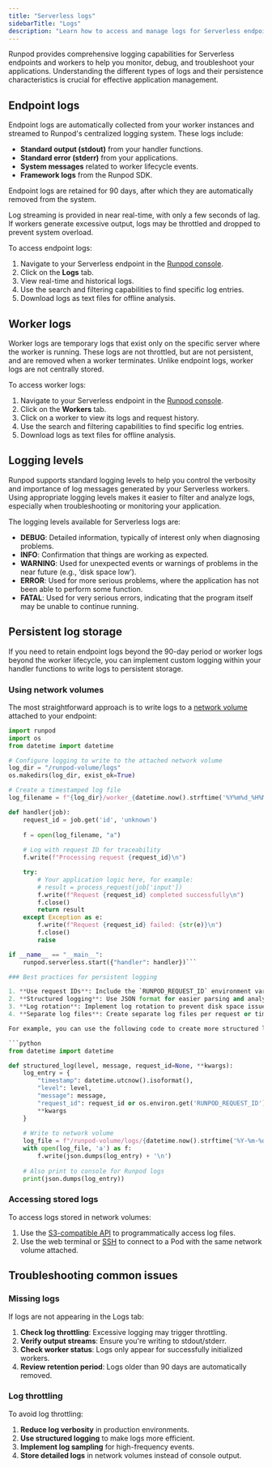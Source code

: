 ```yaml
---
title: "Serverless logs"
sidebarTitle: "Logs"
description: "Learn how to access and manage logs for Serverless endpoints and workers."
---
```


Runpod provides comprehensive logging capabilities for Serverless endpoints and workers to help you monitor, debug, and troubleshoot your applications. Understanding the different types of logs and their persistence characteristics is crucial for effective application management.

## Endpoint logs

Endpoint logs are automatically collected from your worker instances and streamed to Runpod's centralized logging system. These logs include:

- **Standard output (stdout)** from your handler functions.
- **Standard error (stderr)** from your applications.
- **System messages** related to worker lifecycle events.
- **Framework logs** from the Runpod SDK.

Endpoint logs are retained for 90 days, after which they are automatically removed from the system. 

Log streaming is provided in near real-time, with only a few seconds of lag. If workers generate excessive output, logs may be throttled and dropped to prevent system overload.

To access endpoint logs:

1. Navigate to your Serverless endpoint in the [Runpod console](https://console.runpod.io/serverless).
2. Click on the **Logs** tab.
3. View real-time and historical logs.
4. Use the search and filtering capabilities to find specific log entries.
5. Download logs as text files for offline analysis.

## Worker logs

Worker logs are temporary logs that exist only on the specific server where the worker is running. These logs are not throttled, but are not persistent, and are removed when a worker terminates. Unlike endpoint logs, worker logs are not centrally stored.

To access worker logs:

1. Navigate to your Serverless endpoint in the [Runpod console](https://console.runpod.io/serverless).
2. Click on the **Workers** tab.
3. Click on a worker to view its logs and request history.
4. Use the search and filtering capabilities to find specific log entries.
5. Download logs as text files for offline analysis.

## Logging levels

Runpod supports standard logging levels to help you control the verbosity and importance of log messages generated by your Serverless workers. Using appropriate logging levels makes it easier to filter and analyze logs, especially when troubleshooting or monitoring your application.

The logging levels available for Serverless logs are:

- **DEBUG**: Detailed information, typically of interest only when diagnosing problems.
- **INFO**: Confirmation that things are working as expected.
- **WARNING**: Used for unexpected events or warnings of problems in the near future (e.g., ‘disk space low’).
- **ERROR**: Used for more serious problems, where the application has not been able to perform some function.
- **FATAL**: Used for very serious errors, indicating that the program itself may be unable to continue running.


## Persistent log storage

If you need to retain endpoint logs beyond the 90-day period or worker logs beyond the worker lifecycle, you can implement custom logging within your handler functions to write logs to persistent storage.

### Using network volumes

The most straightforward approach is to write logs to a [network volume](/serverless/storage/network-volumes) attached to your endpoint:

```python
import runpod
import os
from datetime import datetime

# Configure logging to write to the attached network volume
log_dir = "/runpod-volume/logs"
os.makedirs(log_dir, exist_ok=True)

# Create a timestamped log file
log_filename = f"{log_dir}/worker_{datetime.now().strftime('%Y%m%d_%H%M%S')}.log"

def handler(job):
    request_id = job.get('id', 'unknown')
    
    f = open(log_filename, "a")
    
    # Log with request ID for traceability
    f.write(f"Processing request {request_id}\n")

    try:
        # Your application logic here, for example:
        # result = process_request(job['input'])
        f.write(f"Request {request_id} completed successfully\n")
        f.close()
        return result
    except Exception as e:
        f.write(f"Request {request_id} failed: {str(e)}\n")
        f.close()
        raise

if __name__ == "__main__":
    runpod.serverless.start({"handler": handler})```

### Best practices for persistent logging

1. **Use request IDs**: Include the `RUNPOD_REQUEST_ID` environment variable or job ID in log entries for traceability.
2. **Structured logging**: Use JSON format for easier parsing and analysis.
3. **Log rotation**: Implement log rotation to prevent disk space issues.
4. **Separate log files**: Create separate log files per request or time period for better organization.

For example, you can use the following code to create more structured logs:

```python
from datetime import datetime

def structured_log(level, message, request_id=None, **kwargs):
    log_entry = {
        "timestamp": datetime.utcnow().isoformat(),
        "level": level,
        "message": message,
        "request_id": request_id or os.environ.get('RUNPOD_REQUEST_ID'),
        **kwargs
    }
    
    # Write to network volume
    log_file = f"/runpod-volume/logs/{datetime.now().strftime('%Y-%m-%d')}.jsonl"
    with open(log_file, 'a') as f:
        f.write(json.dumps(log_entry) + '\n')
    
    # Also print to console for Runpod logs
    print(json.dumps(log_entry))
```

### Accessing stored logs

To access logs stored in network volumes:

1. Use the [S3-compatible API](/serverless/storage/s3-api) to programmatically access log files.
2. Use the web terminal or [SSH](/pods/configuration/use-ssh) to connect to a Pod with the same network volume attached.

## Troubleshooting common issues

### Missing logs

If logs are not appearing in the Logs tab:

1. **Check log throttling**: Excessive logging may trigger throttling.
2. **Verify output streams**: Ensure you're writing to stdout/stderr.
3. **Check worker status**: Logs only appear for successfully initialized workers.
4. **Review retention period**: Logs older than 90 days are automatically removed.

### Log throttling

To avoid log throttling:

1. **Reduce log verbosity** in production environments.
2. **Use structured logging** to make logs more efficient.
3. **Implement log sampling** for high-frequency events.
4. **Store detailed logs** in network volumes instead of console output.